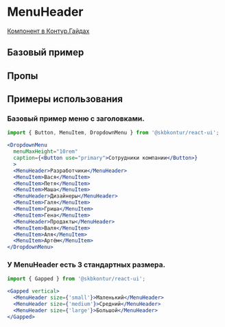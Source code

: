
<Meta of={MenuHeaderStories} />

# MenuHeader

[Компонент в Контур.Гайдах](https)

## Базовый пример
<Primary />

## Пропы
<Controls />

## Примеры использования

### Базовый пример меню с заголовками.

```jsx harmony
import { Button, MenuItem, DropdownMenu } from '@skbkontur/react-ui';

<DropdownMenu
  menuMaxHeight="10rem"
  caption={<Button use="primary">Сотрудники компании</Button>}
  >
  <MenuHeader>Разработчики</MenuHeader>
  <MenuItem>Вася</MenuItem>
  <MenuItem>Петя</MenuItem>
  <MenuItem>Маша</MenuItem>
  <MenuHeader>Дизайнеры</MenuHeader>
  <MenuItem>Галя</MenuItem>
  <MenuItem>Гриша</MenuItem>
  <MenuItem>Гена</MenuItem>
  <MenuHeader>Продакты</MenuHeader>
  <MenuItem>Валя</MenuItem>
  <MenuItem>Аля</MenuItem>
  <MenuItem>Артём</MenuItem>
</DropdownMenu>
```

### У MenuHeader есть 3 стандартных размера.

```jsx harmony
import { Gapped } from '@skbkontur/react-ui';

<Gapped vertical>
  <MenuHeader size={'small'}>Маленький</MenuHeader>
  <MenuHeader size={'medium'}>Средний</MenuHeader>
  <MenuHeader size={'large'}>Большой</MenuHeader>
</Gapped>
```
